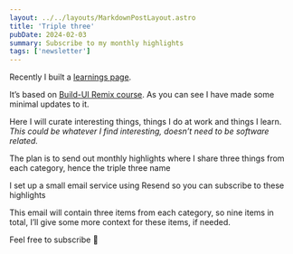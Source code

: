 ```yaml
---
layout: ../../layouts/MarkdownPostLayout.astro
title: 'Triple three'
pubDate: 2024-02-03
summary: Subscribe to my monthly highlights
tags: ['newsletter']
---
```


Recently I built a [learnings page](https://remix-workbook.fly.dev/).

It’s based on [Build-UI Remix course](https://buildui.com/courses/ship-an-app-with-remix). As you can see I have made some minimal updates to it.

Here I will curate interesting things, things I do at work and things I learn.
_This could be whatever I find interesting, doesn’t need to be software related._

The plan is to send out monthly highlights where I share three things from each category, hence the triple three name

I set up a small email service using Resend so you can subscribe to these highlights

This email will contain three items from each category, so nine items in total, I’ll give some more context for these items, if needed.

Feel free to subscribe 🤗
